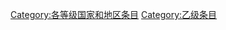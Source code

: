 {{catmore1|[[WikiProject:国家和地区|WikiProject:国家和地区]]}}
{{Articles by Quality| topic=国家和地区|project=国家和地区|format=TOC}}
{{Wikipedia category}}
{{empty category}}

[[Category:各等级国家和地区条目|Category:各等级国家和地区条目]]
[[Category:乙级条目|Category:乙级条目]]